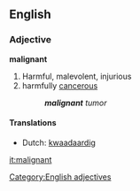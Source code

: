 ==English==
=== Adjective ===
'''malignant'''
# Harmful, malevolent, injurious
# harmfully [[cancerous]]
#: '''''malignant''' tumor''

==== Translations ====
*Dutch: [[kwaadaardig]]

[[Category:English adjectives]]

[[it:malignant]]